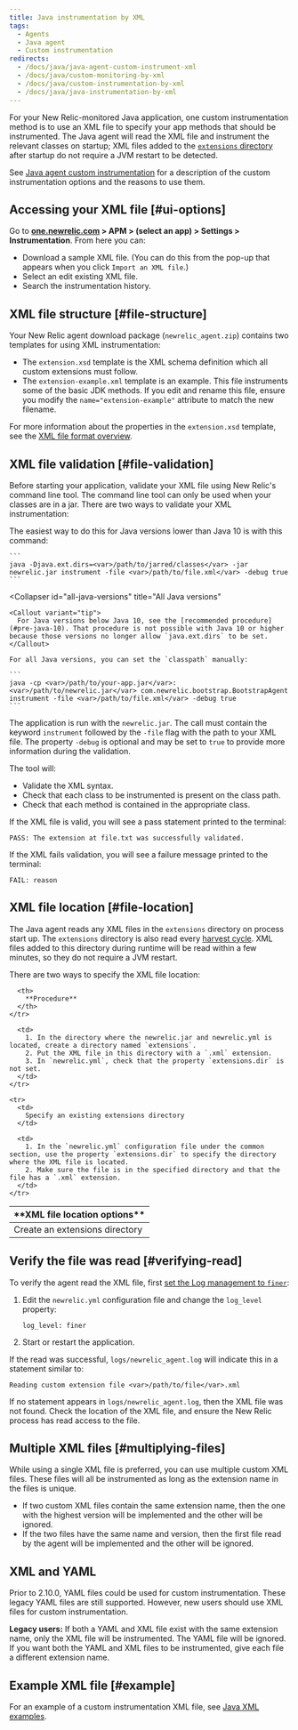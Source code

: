 ```yaml
---
title: Java instrumentation by XML
tags:
  - Agents
  - Java agent
  - Custom instrumentation
redirects:
  - /docs/java/java-agent-custom-instrument-xml
  - /docs/java/custom-monitoring-by-xml
  - /docs/java/custom-instrumentation-by-xml
  - /docs/java/java-instrumentation-by-xml
---
```


For your New Relic-monitored Java application, one custom instrumentation method is to use an XML file to specify your app methods that should be instrumented. The Java agent will read the XML file and instrument the relevant classes on startup; XML files added to the [`extensions` directory](file-location) after startup do not require a JVM restart to be detected.

See [Java agent custom instrumentation](/docs/agents/java-agent/custom-instrumentation/java-custom-instrumentation) for a description of the custom instrumentation options and the reasons to use them.

## Accessing your XML file [#ui-options]

Go to **[one.newrelic.com](https://one.newrelic.com) > APM > (select an app) > Settings > Instrumentation**. From here you can:

* Download a sample XML file. (You can do this from the pop-up that appears when you click `Import an XML file`.)
* Select an edit existing XML file.
* Search the instrumentation history.

## XML file structure [#file-structure]

Your New Relic agent download package (`newrelic_agent.zip`) contains two templates for using XML instrumentation:

* The `extension.xsd` template is the XML schema definition which all custom extensions must follow.
* The `extension-example.xml` template is an example. This file instruments some of the basic JDK methods. If you edit and rename this file, ensure you modify the `name="extension-example"` attribute to match the new filename.

For more information about the properties in the `extension.xsd` template, see the [XML file format overview](/docs/agents/java-agent/custom-instrumentation/java-custom-instrumentation-xml-examples#file-format).

## XML file validation [#file-validation]

Before starting your application, validate your XML file using New Relic's command line tool. The command line tool can only be used when your classes are in a jar. There are two ways to validate your XML instrumentation:

<CollapserGroup>
  <Collapser
    id="pre-java-10"
    title="Java versions below Java 10"
  >
    The easiest way to do this for Java versions lower than Java 10 is with this command:

    ```
    java -Djava.ext.dirs=<var>/path/to/jarred/classes</var> -jar newrelic.jar instrument -file <var>/path/to/file.xml</var> -debug true
    ```
  </Collapser>

  <Collapser
    id="all-java-versions"
    title="All Java versions"
  >
    <Callout variant="tip">
      For Java versions below Java 10, see the [recommended procedure](#pre-java-10). That procedure is not possible with Java 10 or higher because those versions no longer allow `java.ext.dirs` to be set.
    </Callout>

    For all Java versions, you can set the `classpath` manually:

    ```
    java -cp <var>/path/to/your-app.jar</var>:<var>/path/to/newrelic.jar</var> com.newrelic.bootstrap.BootstrapAgent instrument -file <var>/path/to/file.xml</var> -debug true
    ```
  </Collapser>
</CollapserGroup>

The application is run with the `newrelic.jar`. The call must contain the keyword `instrument` followed by the `-file` flag with the path to your XML file. The property `-debug` is optional and may be set to `true` to provide more information during the validation.

The tool will:

* Validate the XML syntax.
* Check that each class to be instrumented is present on the class path.
* Check that each method is contained in the appropriate class.

If the XML file is valid, you will see a pass statement printed to the terminal:

```
PASS: The extension at file.txt was successfully validated.
```

If the XML fails validation, you will see a failure message printed to the terminal:

```
FAIL: reason
```

## XML file location [#file-location]

The Java agent reads any XML files in the `extensions` directory on process start up. The `extensions` directory is also read every [harvest cycle](/docs/accounts-partnerships/education/getting-started-new-relic/glossary#harvest-cycle). XML files added to this directory during runtime will be read within a few minutes, so they do not require a JVM restart.

There are two ways to specify the XML file location:

<table>
  <thead>
    <tr>
      <th width={200}>
        **XML file location options**
      </th>

      <th>
        **Procedure**
      </th>
    </tr>
  </thead>

  <tbody>
    <tr>
      <td>
        Create an extensions directory
      </td>

      <td>
        1. In the directory where the newrelic.jar and newrelic.yml is located, create a directory named `extensions`.
        2. Put the XML file in this directory with a `.xml` extension.
        3. In `newrelic.yml`, check that the property `extensions.dir` is not set.
      </td>
    </tr>

    <tr>
      <td>
        Specify an existing extensions directory
      </td>

      <td>
        1. In the `newrelic.yml` configuration file under the common section, use the property `extensions.dir` to specify the directory where the XML file is located.
        2. Make sure the file is in the specified directory and that the file has a `.xml` extension.
      </td>
    </tr>
  </tbody>
</table>

## Verify the file was read [#verifying-read]

To verify the agent read the XML file, first [set the Log management to `finer`](/docs/java/java-kb-101):

1. Edit the `newrelic.yml` configuration file and change the `log_level` property:

   ```
   log_level: finer
   ```
2. Start or restart the application.

If the read was successful, `logs/newrelic_agent.log` will indicate this in a statement similar to:

```
Reading custom extension file <var>/path/to/file</var>.xml
```

If no statement appears in `logs/newrelic_agent.log`, then the XML file was not found. Check the location of the XML file, and ensure the New Relic process has read access to the file.

## Multiple XML files [#multiplying-files]

While using a single XML file is preferred, you can use multiple custom XML files. These files will all be instrumented as long as the extension name in the files is unique.

* If two custom XML files contain the same extension name, then the one with the highest version will be implemented and the other will be ignored.
* If the two files have the same name and version, then the first file read by the agent will be implemented and the other will be ignored.

## XML and YAML

Prior to 2.10.0, YAML files could be used for custom instrumentation. These legacy YAML files are still supported. However, new users should use XML files for custom instrumentation.

**Legacy users:** If both a YAML and XML file exist with the same extension name, only the XML file will be instrumented. The YAML file will be ignored. If you want both the YAML and XML files to be instrumented, give each file a different extension name.

## Example XML file [#example]

For an example of a custom instrumentation XML file, see [Java XML examples](/docs/java/custom-xml-examples).
